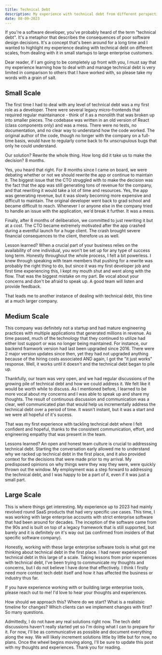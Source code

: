 ```yaml
---
title: Technical Debt
description: My experience with technical debt from different perspectives and scales
date: 08-09-2023
---
```


If you're a software developer, you've probably heard of the term "technical debt". It's a metaphor that describes the consequences of poor software design decisions. It's a concept that's been around for a long time and I wanted to highlight my experience dealing with technical debt on different scales, from dealing with it in small startups to large enterprise customers.

Dear reader, if I am going to be completely up front with you, I must say that my experience learning how to deal with and manage technical debt is very limited in comparison to others that I have worked with, so please take my words with a grain of salt.

## Small Scale

The first time I had to deal with any level of technical debt was a my first role as a developer. There were several legacy micro-frontends that required regular maintainance - think of it as a monolith that was broken up into smaller pieces. The codebase was written in an old version of React (class components only) and was a mess. There were no tests, no documentation, and no clear way to understand how the code worked. The original author of the code, though no longer with the company on a full-time basis, would have to regularly come back to fix unscrupulous bugs that only he could understand.

Our solution? Rewrite the whole thing.
How long did it take us to make the decision? 8 months.

Yes, you heard that right. For 8 months since I came on board, we were debating whether or not we should rewrite the app or continue to maintain it. The biggest issue that the CTO struggled with to make the decision was the fact that the app was still generating tons of revenue for the company, and that rewriting it would take a lot of time and resources. Yes, the app was generating revenue, but it was slowly becoming more expensive and difficult to maintain. The original developer went back to grad school and became difficult to reach. Whenever I or anyone else in the company tried to handle an issue with the application, we'd break it further. It was a mess.

Finally, after 8 months of deliberation, we committed to just rewriting it but at a cost. The CTO became extremely motivated after the app crashed during a eventful launch for a huge client. The crash brought severe financial consequences to the client, therefore us as well.

Lesson learned? When a crucial part of your business relies on the availability of one individual, you won't be set up for any type of success long term. Honestly throughout the whole process, I felt a bit powerless. I knew through speaking with team members that pushing for a rewrite was probably the right thing to do, but since it was my first developer job and first time experiencing this, I kept my mouth shut and went along with the flow. That was the biggest mistake on my part. Be vocal about your concerns and don't be afraid to speak up. A good team will listen and provide feedback.

That leads me to another instance of dealing with technical debt, this time at a much larger company.

## Medium Scale

This company was definitely not a startup and had mature engineering practices with multiple applications that generated millions in revenue. As time passed, much of the technology that they continued to utilize had either lost support or was no longer being maintained. For instance, our backend framwork version had last been upgraded since 2016. There were 2 major version updates since then, yet they had not upgraded anything because of the hiring costs associated AND again, I got the "it just works" response. Well, it works until it doesn't and the technical debt began to pile up.

Thankfully, our team was very open, and we had regular discussions of the growing pile of technical debt and how we could address it. We felt like it would be worth while to discuss. As I mentioned before, I learned to be more vocal about my concerns and I was able to speak up and share my thoughts. The result of continuous discussion and communication was a clear, well communicated plan that would help us incrementally address the technical debt over a period of time. It wasn't instant, but it was a start and we were all hopeful of it's sucess.

That was my first experience with tackling technical debt where I felt confident and hopeful, thanks to the consistent communication, effort, and engineering empathy that was present in the team.

Lessons learned? An open and honest team culture is crucial to addresssing technical debt. Starting the conversation early allowed me to understand why we racked up technical debt in the first place, and it also provided context for the decisions that were made prior to my arrival. My predisposed opinions on why things were they way they were, were quickly thrown out the window. My employment was a step forward to addressing the technical debt, and I was happy to be a part of it, even if it was just a small part.

## Large Scale

This is where things get interesting. My experience up to 2023 had mainly revolved round SaaS products that had very specific use cases. This time, I was working with large enterprise accounts with strict enterprise software that had been around for decades. The inception of the software came from the 90s and is built on top of a legacy framework that is still supported, but barely and it is definitely on it's way out (as confirmed from insiders of that specific software company).

Honestly, working with these large enterprise software tools is what got me thinking about technical debt in the first place. I had never experienced technical debt in this large of a scale. Taking lessons from prior experiences with technical debt, I've been trying to communicate my thoughts and concerns, but I do not believe I have done that effectively. I think I firstly need more context tech debt itself and how it has affected the business or industry thus far.

If you have experience working with or building large enterprise tools, please reach out to me! I'd love to hear your thoughts and experiences.

How should we approach this? Where do we start? What is a realistsic timeline for changes? Which clients can we implement changes with first? So many questions.

Admittedly, I do not have any real solutions right now. The tech debt discussions haven't really started yet so I'm doing what I can to prepare for it. For now, I'll be as communicative as possible and document everything along the way. We will likely increment solutions little by little but for now, no plans. Once the wheel begins moving along, I'll be sure to update this post with my thoughts and experiences. Thank you for reading.

